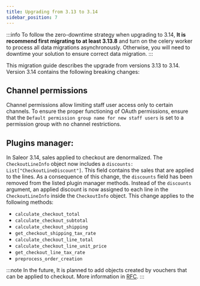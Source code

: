 ```yaml
---
title: Upgrading from 3.13 to 3.14
sidebar_position: 7
---
```


:::info
To follow the zero-downtime strategy when upgrading to 3.14, **It is recommend first migrating to at least 3.13.8** and turn on the celery worker to process all data migrations asynchronously.
Otherwise, you will need to downtime your solution to ensure correct data migration.
:::

This migration guide describes the upgrade from versions 3.13 to 3.14. Version 3.14 contains the following breaking changes:

## Channel permissions

Channel permissions allow limiting staff user access only to certain channels. To ensure
the proper functioning of OAuth permissions, ensure that the `Default permission group name for new staff users`
is set to a permission group with no channel restrictions.

## Plugins manager:

In Saleor 3.14, sales applied to checkout are denormalized. The `CheckoutLineInfo` object now includes a `discounts: List["CheckoutLineDiscount"]`. This field contains the sales that are applied to the lines. As a consequence of this change, the `discounts` field has been removed from the listed plugin manager methods. Instead of the `discounts` argument, an applied discount is now assigned to each line in the `CheckoutLineInfo` inside the `CheckoutInfo` object.
This change applies to the following methods:

- `calculate_checkout_total`
- `calculate_checkout_subtotal`
- `calculate_checkout_shipping`
- `get_checkout_shipping_tax_rate`
- `calculate_checkout_line_total`
- `calculate_checkout_line_unit_price`
- `get_checkout_line_tax_rate`
- `preprocess_order_creation`

:::note
In the future, It is planned to add objects created by vouchers that can be applied to checkout. More information in [RFC](https://github.com/saleor/saleor/issues/12108).
:::
